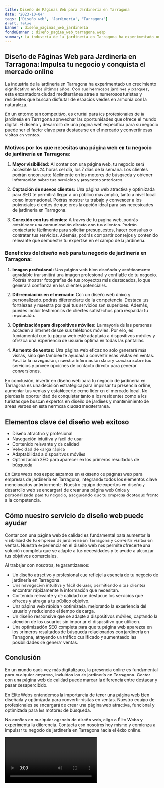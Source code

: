 ```yaml
---
title: Diseño de Páginas Web para Jardinería en Tarragona
date: '2023-10-04'
tags: ['Diseño web', 'Jardinería', 'Tarragona']
draft: false
banner : diseño_paginas_web_jardinería
fondoBanner : diseño_pagina_web_tarragona.webp
summary: La industria de la jardinería en Tarragona ha experimentado un crecimiento significativo en los últimos años. Con sus hermosos jardines y parques, esta encantadora ciudad mediterránea atrae a numerosos turistas y residentes que buscan disfrutar de espacios verdes en armonía con la naturaleza.
---
```


## Diseño de Páginas Web para Jardinería en Tarragona: Impulsa tu negocio y conquista el mercado online

La industria de la jardinería en Tarragona ha experimentado un crecimiento significativo en los últimos años. Con sus hermosos jardines y parques, esta encantadora ciudad mediterránea atrae a numerosos turistas y residentes que buscan disfrutar de espacios verdes en armonía con la naturaleza.

En un entorno tan competitivo, es crucial para los profesionales de la jardinería en Tarragona aprovechar las oportunidades que ofrece el mundo digital. El diseño y desarrollo de una página web específica para su negocio puede ser el factor clave para destacarse en el mercado y convertir esas visitas en ventas.

### Motivos por los que necesitas una página web en tu negocio de jardinería en Tarragona:

1. **Mayor visibilidad:** Al contar con una página web, tu negocio será accesible las 24 horas del día, los 7 días de la semana. Los clientes podrán encontrarte fácilmente en los motores de búsqueda y obtener información sobre tus servicios y proyectos anteriores.

2. **Captación de nuevos clientes:** Una página web atractiva y optimizada para SEO te permitirá llegar a un público más amplio, tanto a nivel local como internacional. Podrás mostrar tu trabajo y convencer a los potenciales clientes de que eres la opción ideal para sus necesidades de jardinería en Tarragona.

3. **Conexión con tus clientes:** A través de tu página web, podrás establecer una comunicación directa con tus clientes. Podrán contactarte fácilmente para solicitar presupuestos, hacer consultas o contratar tus servicios. Además, podrás compartir consejos y contenido relevante que demuestre tu expertise en el campo de la jardinería.

### Beneficios del diseño web para tu negocio de jardinería en Tarragona:

1. **Imagen profesional:** Una página web bien diseñada y estéticamente agradable transmitirá una imagen profesional y confiable de tu negocio. Podrás mostrar fotografías de tus proyectos más destacados, lo que generará confianza en los clientes potenciales.

2. **Diferenciación en el mercado:** Con un diseño web único y personalizado, podrás diferenciarte de la competencia. Destaca tus fortalezas y muestra por qué tus servicios son superiores. Además, puedes incluir testimonios de clientes satisfechos para respaldar tu reputación.

3. **Optimización para dispositivos móviles:** La mayoría de las personas acceden a internet desde sus teléfonos móviles. Por ello, es fundamental que tu página web esté adaptada a dispositivos móviles y ofrezca una experiencia de usuario óptima en todas las pantallas.

4. **Aumento de ventas:** Una página web eficaz no solo generará más visitas, sino que también te ayudará a convertir esas visitas en ventas. Facilita la navegación, muestra información clara y concisa sobre tus servicios y provee opciones de contacto directo para generar conversiones.

En conclusión, invertir en diseño web para tu negocio de jardinería en Tarragona es una decisión estratégica para impulsar tu presencia online, aumentar tus ventas y establecerte como líder en el mercado local. No pierdas la oportunidad de conquistar tanto a los residentes como a los turistas que buscan expertos en diseño de jardines y mantenimiento de áreas verdes en esta hermosa ciudad mediterránea.

<GifSeo />

<Cta />

## Elementos clave del diseño web exitoso

- Diseño atractivo y profesional
- Navegación intuitiva y fácil de usar
- Contenido relevante y de calidad
- Velocidad de carga rápida
- Adaptabilidad a dispositivos móviles
- Optimización SEO para aparecer en los primeros resultados de búsqueda

En Élite Webs nos especializamos en el diseño de páginas web para empresas de jardinería en Tarragona, integrando todos los elementos clave mencionados anteriormente. Nuestro equipo de expertos en diseño y desarrollo web se encargará de crear una página web única y personalizada para tu negocio, asegurando que tu empresa destaque frente a la competencia.

## Cómo nuestro servicio de diseño web puede ayudar

Contar con una página web de calidad es fundamental para aumentar la visibilidad de tu empresa de jardinería en Tarragona y convertir visitas en ventas. Nuestra experiencia en el diseño web nos permite ofrecerte una solución completa que se adapte a tus necesidades y te ayude a alcanzar tus objetivos comerciales.

Al trabajar con nosotros, te garantizamos:

- Un diseño atractivo y profesional que refleje la esencia de tu negocio de jardinería en Tarragona.
- Una navegación intuitiva y fácil de usar, permitiendo a tus clientes encontrar rápidamente la información que necesitan.
- Contenido relevante y de calidad que destaque los servicios que ofreces y atraiga a tu público objetivo.
- Una página web rápida y optimizada, mejorando la experiencia del usuario y reduciendo el tiempo de carga.
- Un diseño responsive que se adapte a dispositivos móviles, captando la atención de los usuarios sin importar el dispositivo que utilicen.
- Una optimización SEO completa para que tu página web aparezca en los primeros resultados de búsqueda relacionados con jardinería en Tarragona, atrayendo un tráfico cualificado y aumentando las posibilidades de generar ventas.

## Conclusión

En un mundo cada vez más digitalizado, la presencia online es fundamental para cualquier empresa, incluidas las de jardinería en Tarragona. Contar con una página web de calidad puede marcar la diferencia entre destacar y pasar desapercibido. 

En Élite Webs entendemos la importancia de tener una página web bien diseñada y optimizada para convertir visitas en ventas. Nuestro equipo de profesionales se encargará de crear una página web atractiva, funcional y optimizada para los motores de búsqueda.

No confíes en cualquier agencia de diseño web, elige a Élite Webs y experimenta la diferencia. Contacta con nosotros hoy mismo y comienza a impulsar tu negocio de jardinería en Tarragona hacia el éxito online.

<Video />

<CtaBot job='Jardinería' city='Tarragona'/>

<Gmaps query='Tarragona+españa+maps' />